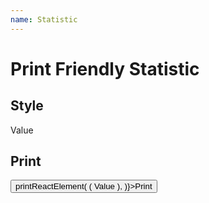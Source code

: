 ```yaml
---
name: Statistic
---
```



# Print Friendly Statistic

## Style

<Playground>
    <PrintFriendlyStatistic
        label="Hello"
        prefix="$"
        postfix="USD"
    >
        Value
    </PrintFriendlyStatistic>
</Playground>

## Print

<Playground>
    <button onClick={() => printReactElement(
        (<PrintFriendlyStatistic
            label="Hello"
            prefix="$"
            postfix="USD"
        >
            Value
        </PrintFriendlyStatistic>),
    )}>Print</button>
</Playground>

